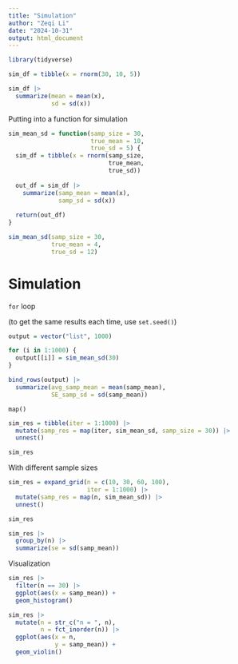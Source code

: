 ```yaml
---
title: "Simulation"
author: "Zeqi Li"
date: "2024-10-31"
output: html_document
---
```


```r
library(tidyverse)
```


```r
sim_df = tibble(x = rnorm(30, 10, 5))

sim_df |> 
  summarize(mean = mean(x),
            sd = sd(x))
```

Putting into a function for simulation

```r
sim_mean_sd = function(samp_size = 30,
                       true_mean = 10,
                       true_sd = 5) {
  sim_df = tibble(x = rnorm(samp_size, 
                            true_mean, 
                            true_sd))
  
  out_df = sim_df |> 
    summarize(samp_mean = mean(x),
              samp_sd = sd(x))
  
  return(out_df)
}

sim_mean_sd(samp_size = 30,
            true_mean = 4,
            true_sd = 12)
```

# Simulation
`for` loop

(to get the same results each time, use `set.seed()`)
```r
output = vector("list", 1000)

for (i in 1:1000) {
  output[[i]] = sim_mean_sd(30)
}

bind_rows(output) |> 
  summarize(avg_samp_mean = mean(samp_mean),
            SE_samp_sd = sd(samp_mean))
```
`map()`
```r
sim_res = tibble(iter = 1:1000) |> 
  mutate(samp_res = map(iter, sim_mean_sd, samp_size = 30)) |> 
  unnest()

sim_res
```
With different sample sizes
```r
sim_res = expand_grid(n = c(10, 30, 60, 100),
                      iter = 1:1000) |> 
  mutate(samp_res = map(n, sim_mean_sd)) |> 
  unnest()

sim_res
```
```r
sim_res |> 
  group_by(n) |> 
  summarize(se = sd(samp_mean))
```

Visualization
```r
sim_res |> 
  filter(n == 30) |> 
  ggplot(aes(x = samp_mean)) +
  geom_histogram()

sim_res |> 
  mutate(n = str_c("n = ", n),
         n = fct_inorder(n)) |> 
  ggplot(aes(x = n,
             y = samp_mean)) +
  geom_violin()
```




